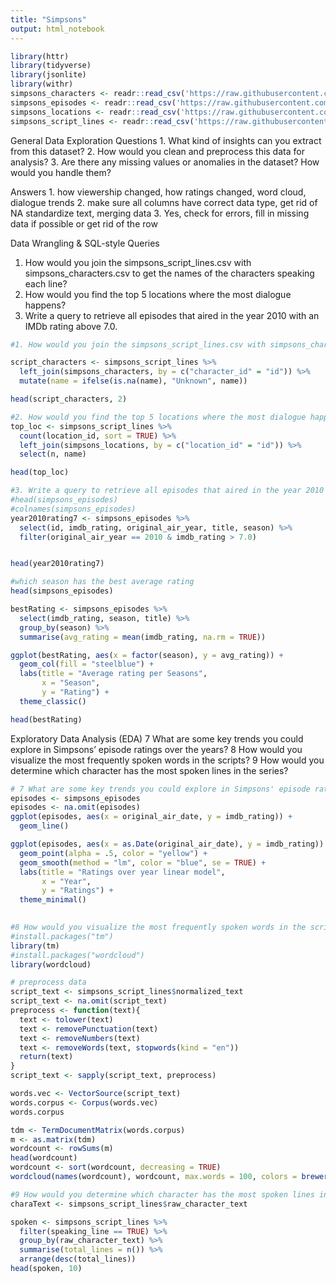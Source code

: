 ```yaml
---
title: "Simpsons"
output: html_notebook
---
```


```r
library(httr)
library(tidyverse)
library(jsonlite)
library(withr)
simpsons_characters <- readr::read_csv('https://raw.githubusercontent.com/rfordatascience/tidytuesday/main/data/2025/2025-02-04/simpsons_characters.csv')
simpsons_episodes <- readr::read_csv('https://raw.githubusercontent.com/rfordatascience/tidytuesday/main/data/2025/2025-02-04/simpsons_episodes.csv')
simpsons_locations <- readr::read_csv('https://raw.githubusercontent.com/rfordatascience/tidytuesday/main/data/2025/2025-02-04/simpsons_locations.csv')
simpsons_script_lines <- readr::read_csv('https://raw.githubusercontent.com/rfordatascience/tidytuesday/main/data/2025/2025-02-04/simpsons_script_lines.csv')
```
General Data Exploration
Questions
1. What kind of insights can you extract from this dataset?
2. How would you clean and preprocess this data for analysis?
3. Are there any missing values or anomalies in the dataset? How would you handle them?

Answers
1. how viewership changed, how ratings changed, word cloud, dialogue trends
2. make sure all columns have correct data type, get rid of NA standardize text, merging data
3. Yes, check for errors, fill in missing data if possible or get rid of the row


Data Wrangling & SQL-style Queries

1. How would you join the simpsons_script_lines.csv with simpsons_characters.csv to get the names of the characters speaking each line?
2. How would you find the top 5 locations where the most dialogue happens?
3. Write a query to retrieve all episodes that aired in the year 2010 with an IMDb rating above 7.0.

```r
#1. How would you join the simpsons_script_lines.csv with simpsons_characters.csv to get the names of the characters speaking each line?

script_characters <- simpsons_script_lines %>%
  left_join(simpsons_characters, by = c("character_id" = "id")) %>%
  mutate(name = ifelse(is.na(name), "Unknown", name))

head(script_characters, 2)
```

```r
#2. How would you find the top 5 locations where the most dialogue happens?
top_loc <- simpsons_script_lines %>%
  count(location_id, sort = TRUE) %>%
  left_join(simpsons_locations, by = c("location_id" = "id")) %>%
  select(n, name) 

head(top_loc)
```
```r
#3. Write a query to retrieve all episodes that aired in the year 2010 with an IMDb rating above 7.0.
#head(simpsons_episodes)
#colnames(simpsons_episodes)
year2010rating7 <- simpsons_episodes %>%
  select(id, imdb_rating, original_air_year, title, season) %>%
  filter(original_air_year == 2010 & imdb_rating > 7.0)


head(year2010rating7)
```

```r
#which season has the best average rating
head(simpsons_episodes)

bestRating <- simpsons_episodes %>%
  select(imdb_rating, season, title) %>%
  group_by(season) %>%
  summarise(avg_rating = mean(imdb_rating, na.rm = TRUE))

ggplot(bestRating, aes(x = factor(season), y = avg_rating)) +
  geom_col(fill = "steelblue") +
  labs(title = "Average rating per Seasons", 
       x = "Season", 
       y = "Rating") +
  theme_classic()

head(bestRating)
```

Exploratory Data Analysis (EDA)
7 What are some key trends you could explore in Simpsons' episode ratings over the years?
8 How would you visualize the most frequently spoken words in the scripts?
9 How would you determine which character has the most spoken lines in the series?

```r
# 7 What are some key trends you could explore in Simpsons' episode ratings over the years?
episodes <- simpsons_episodes
episodes <- na.omit(episodes)
ggplot(episodes, aes(x = original_air_date, y = imdb_rating)) +
  geom_line()

ggplot(episodes, aes(x = as.Date(original_air_date), y = imdb_rating)) +
  geom_point(alpha = .5, color = "yellow") +
  geom_smooth(method = "lm", color = "blue", se = TRUE) +
  labs(title = "Ratings over year linear model", 
       x = "Year", 
       y = "Ratings") +
  theme_minimal()
  
```
```r
#8 How would you visualize the most frequently spoken words in the scripts?
#install.packages("tm")
library(tm)
#install.packages("wordcloud")
library(wordcloud)

# preprocess data
script_text <- simpsons_script_lines$normalized_text
script_text <- na.omit(script_text)
preprocess <- function(text){
  text <- tolower(text)
  text <- removePunctuation(text)  
  text <- removeNumbers(text)
  text <- removeWords(text, stopwords(kind = "en"))
  return(text)
}
script_text <- sapply(script_text, preprocess)

words.vec <- VectorSource(script_text)
words.corpus <- Corpus(words.vec)
words.corpus

tdm <- TermDocumentMatrix(words.corpus)
m <- as.matrix(tdm)
wordcount <- rowSums(m)
head(wordcount)
wordcount <- sort(wordcount, decreasing = TRUE)
wordcloud(names(wordcount), wordcount, max.words = 100, colors = brewer.pal(8, "Dark2"))
```
```r
#9 How would you determine which character has the most spoken lines in the series?
charaText <- simpsons_script_lines$raw_character_text

spoken <- simpsons_script_lines %>%
  filter(speaking_line == TRUE) %>%
  group_by(raw_character_text) %>%
  summarise(total_lines = n()) %>%
  arrange(desc(total_lines))
head(spoken, 10)
```


